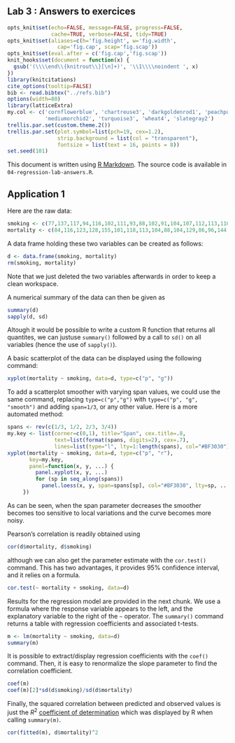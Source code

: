 Lab 3 : Answers to exercices
------------------------------
``` r
opts_knit$set(echo=FALSE, message=FALSE, progress=FALSE, 
              cache=TRUE, verbose=FALSE, tidy=TRUE)
opts_knit$set(aliases=c(h='fig.height', w='fig.width',
                cap='fig.cap', scap='fig.scap'))
opts_knit$set(eval.after = c('fig.cap','fig.scap'))
knit_hooks$set(document = function(x) {
  gsub('(\\\\end\\{knitrout\\}[\n]+)', '\\1\\\\noindent ', x)
})
library(knitcitations)
cite_options(tooltip=FALSE)
bib <- read.bibtex("../refs.bib")
options(width=80)
library(latticeExtra)
my.col <- c('cornflowerblue', 'chartreuse3', 'darkgoldenrod1', 'peachpuff3',
            'mediumorchid2', 'turquoise3', 'wheat4', 'slategray2')
trellis.par.set(custom.theme.2())
trellis.par.set(plot.symbol=list(pch=19, cex=1.2),
                strip.background = list(col = "transparent"), 
                fontsize = list(text = 16, points = 8))
set.seed(101)
```

This document is written using [R Markdown](http://www.rstudio.com/ide/docs/r_markdown). The source code is available in `04-regression-lab-answers.R`.

## Application 1

Here are the raw data:
```r
smoking <- c(77,137,117,94,116,102,111,93,88,102,91,104,107,112,113,110,125,133,115,105,87,91,100,76,66)
mortality <- c(84,116,123,128,155,101,118,113,104,88,104,129,86,96,144,139,113,146,128,115,79,85,120,60,51)
```

A data frame holding these two variables can be created as follows:
```r
d <- data.frame(smoking, mortality)
rm(smoking, mortality)
```
Note that we just deleted the two variables afterwards in order to keep a clean workspace. 

A numerical summary of the data can then be given as
```r
summary(d)
sapply(d, sd)
```
Altough it would be possible to write a custom R function that returns all quantites, we can justuse `summary()` followed by a call to `sd()` on all variables (hence the use of `sapply()`).

A basic scatterplot of the data can be displayed using the following command:
```r
xyplot(mortality ~ smoking, data=d, type=c("p", "g"))
```
To add a scatterplot smoother with varying span values, we could use the same command, replacing `type=c("p","g")` with `type=c("p", "g", "smooth")` and adding `span=1/3`, or any other value. Here is a more automated method:
```r
spans <- rev(c(1/3, 1/2, 2/3, 3/4))
my.key <- list(corner=c(0,1), title="Span", cex.title=.8,
               text=list(format(spans, digits=2), cex=.7),
               lines=list(type="l", lty=1:length(spans), col="#BF3030"))
xyplot(mortality ~ smoking, data=d, type=c("p", "r"),
       key=my.key,
       panel=function(x, y, ...) {
         panel.xyplot(x, y, ...)
         for (sp in seq_along(spans))
           panel.loess(x, y, span=spans[sp], col="#BF3030", lty=sp, ...)
     })
```
As can be seen, when the span parameter decreases the smoother becomes too sensitive to local variations and the curve becomes more noisy.

Pearson's correlation is readily obtained using
```r
cor(d$mortality, d$smoking)
```
although we can also get the parameter estimate with the `cor.test()` command. This has two advantages, it provides 95% confidence interval, and it relies on a formula.
```r
cor.test(~ mortality + smoking, data=d)
```

Results for the regression model are provided in the next chunk. We use a formula where the response variable appears to the left, and the explanatory variable to the right of the `~` operator. The `summary()` command returns a table with regression coefficients and associated t-tests.
```r
m <- lm(mortality ~ smoking, data=d)
summary(m)
```

It is possible to extract/display regression coefficients with the `coef()` command. Then, it is easy to renormalize the slope parameter to find the correlation coefficient.
```r
coef(m)
coef(m)[2]*sd(d$smoking)/sd(d$mortality)
```

Finally, the squared correlation between predicted and observed values is just the $R^2$ [coefficient of determination](http://en.wikipedia.org/wiki/Coefficient_of_determination) which was displayed by R when calling `summary(m)`.  
```r
cor(fitted(m), d$mortality)^2
```

